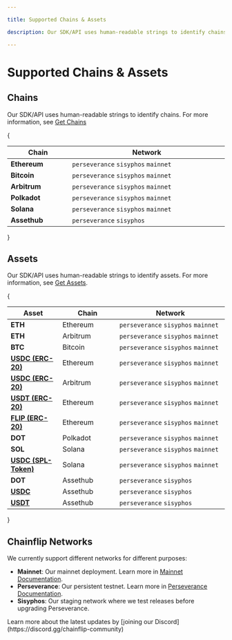 ```yaml
---

title: Supported Chains & Assets

description: Our SDK/API uses human-readable strings to identify chains.

---
```



# Supported Chains & Assets

## Chains

Our SDK/API uses human-readable strings to identify chains. For more information, see [Get Chains](../integrations/javascript-sdk/get-chains.md "mention")

{<table>

  <thead>
    <tr>
      <th width="200">Chain</th>
      <th width="700" data-type="select" data-multiple>
        Network
      </th>
    </tr>
  </thead>
  <tbody>
    <tr>
      <td>
        <strong>Ethereum</strong>
      </td>
      <td><code>perseverance</code> <code>sisyphos</code> <code>mainnet</code></td>
    </tr>
    <tr>
      <td>
        <strong>Bitcoin</strong>
      </td>
      <td><code>perseverance</code> <code>sisyphos</code> <code>mainnet</code></td>
    </tr>
    <tr>
      <td>
        <strong>Arbitrum</strong>
      </td>
      <td><code>perseverance</code> <code>sisyphos</code> <code>mainnet</code></td>
    </tr>
    <tr>
      <td>
        <strong>Polkadot</strong>
      </td>
      <td><code>perseverance</code> <code>sisyphos</code> <code>mainnet</code></td>
    </tr>
    <tr>
    <td>
      <strong>Solana</strong>
    </td>
    <td><code>perseverance</code> <code>sisyphos</code> <code>mainnet</code></td>
    </tr>
    <tr>
    <td>
      <strong>Assethub</strong>
    </td>
    <td><code>perseverance</code> <code>sisyphos</code></td>
    </tr>
  </tbody>
</table>}

## Assets

Our SDK/API uses human-readable strings to identify assets. For more information, see [Get Assets](../integrations/javascript-sdk/get-assets.md "mention").

{<table>

  <thead>
    <tr>
      <th width="200">Asset</th>
      <th width="200" data-type="select">
        Chain
      </th>
      <th width="500" data-type="select" data-multiple>
        Network
      </th>
    </tr>
  </thead>
  <tbody>
    <tr>
      <td>
        <strong>ETH</strong>
      </td>
      <td>Ethereum</td>
      <td><code>perseverance</code> <code>sisyphos</code> <code>mainnet</code></td>
    </tr>
    <tr>
      <td>
        <strong>ETH</strong>
      </td>
      <td>Arbitrum</td>
      <td><code>perseverance</code> <code>sisyphos</code> <code>mainnet</code></td>
    </tr>
    <tr>
      <td>
        <strong>BTC</strong>
      </td>
      <td>Bitcoin</td>
      <td><code>perseverance</code> <code>sisyphos</code> <code>mainnet</code></td>
    </tr>
    <tr>
      <td>
        <strong><a href="https://etherscan.io/address/0xA0b86991c6218b36c1d19D4a2e9Eb0cE3606eB48" target="_blank">USDC (ERC-20)</a></strong>
      </td>
      <td>Ethereum</td>
      <td><code>perseverance</code> <code>sisyphos</code> <code>mainnet</code></td>
    </tr>
    <tr>
      <td>
        <strong><a href="https://arbiscan.io/address/0xaf88d065e77c8cC2239327C5EDb3A432268e5831" target="_blank">USDC (ERC-20)</a></strong>
      </td>
      <td>Arbitrum</td>
      <td><code>perseverance</code> <code>sisyphos</code> <code>mainnet</code></td>
    </tr>
    <tr>
      <td>
        <strong><a href="https://etherscan.io/address/0xdAC17F958D2ee523a2206206994597C13D831ec7" target="_blank">USDT (ERC-20)</a></strong>
      </td>
      <td>Ethereum</td>
      <td><code>perseverance</code> <code>sisyphos</code> <code>mainnet</code></td>
    </tr>
    <tr>
      <td>
        <strong><a href="https://etherscan.io/address/0x826180541412D574cf1336d22c0C0a287822678A" target="_blank">FLIP (ERC-20)</a></strong>
      </td>
      <td>Ethereum</td>
      <td><code>perseverance</code> <code>sisyphos</code> <code>mainnet</code></td>
    </tr>
    <tr>
      <td>
        <strong>DOT</strong>
      </td>
      <td>Polkadot</td>
      <td><code>perseverance</code> <code>sisyphos</code> <code>mainnet</code></td>
    </tr>
    <tr>
    <td>
      <strong>SOL</strong>
    </td>
    <td>Solana</td>
    <td><code>perseverance</code> <code>sisyphos</code> <code>mainnet</code></td>
    </tr>
    <tr>
    <td>
      <strong><a href="https://explorer.solana.com/address/EPjFWdd5AufqSSqeM2qN1xzybapC8G4wEGGkZwyTDt1v" target="_blank">USDC (SPL-Token)</a></strong>
    </td>
    <td>Solana</td>
    <td><code>perseverance</code> <code>sisyphos</code> <code>mainnet</code></td>
    </tr>
    <tr>
    <td>
      <strong>DOT</strong>
    </td>
    <td>Assethub</td>
    <td><code>perseverance</code> <code>sisyphos</code></td>
    </tr>
    <tr>
    <td>
      <strong><a href="https://assethub-polkadot.subscan.io/assets/1337" target="_blank">USDC</a></strong>
    </td>
    <td>Assethub</td>
    <td><code>perseverance</code> <code>sisyphos</code></td>
    </tr>
    <tr>
    <td>
      <strong><a href="https://assethub-polkadot.subscan.io/assets/1984" target="_blank">USDT</a></strong>
    </td>
    <td>Assethub</td>
    <td><code>perseverance</code> <code>sisyphos</code></td>
    </tr>
  </tbody>
</table>}

## Chainflip Networks

We currently support different networks for different purposes:

- **Mainnet**: Our mainnet deployment. Learn more in [Mainnet Documentation](../../mainnet/validator-setup/prerequisites).
- **Perseverance**: Our persistent testnet. Learn more in [Perseverance Documentation](../../testnet/validator-documentation).
- **Sisyphos**: Our staging network where we test releases before upgrading Perseverance.

<Callout type="info">
  Learn more about the latest updates by [joining our
  Discord](https://discord.gg/chainflip-community)
</Callout>
